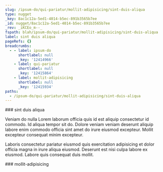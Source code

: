 ```yaml
---
slug: /ipsum-do/qui-pariatur/mollit-adipisicing/sint-duis-aliqua
type: nugget
_key: 8ac1c12a-5ed1-4014-b5ec-891b3565b7ee
_id: nugget/8ac1c12a-5ed1-4014-b5ec-891b3565b7ee
_rev: _iKCEo_m--_
fspath: blah/ipsum-do/qui-pariatur/mollit-adipisicing/sint-duis-aliqua.md
label: sint duis aliqua
pageRefs: {}
breadcrumbs:
  - - label: ipsum-do
      shortlabel: null
      _key: '12414966'
    - label: qui-pariatur
      shortlabel: null
      _key: '12415864'
    - label: mollit-adipisicing
      shortlabel: null
      _key: '12415934'
paths:
  - /ipsum-do/qui-pariatur/mollit-adipisicing/sint-duis-aliqua
---
```


<NuggetArea>
<Nugget slug="/ipsum-do/qui-pariatur/mollit-adipisicing/sint-duis-aliqua" type="nugget" _key="8ac1c12a-5ed1-4014-b5ec-891b3565b7ee" _id="nugget/8ac1c12a-5ed1-4014-b5ec-891b3565b7ee" _rev="_iKCEo_m--_" fspath="blah/ipsum-do/qui-pariatur/mollit-adipisicing/sint-duis-aliqua.md" label="sint duis aliqua" paths="/ipsum-do/qui-pariatur/mollit-adipisicing/sint-duis-aliqua">
<NuggetBody>
### sint duis aliqua

Veniam do nulla Lorem laborum officia quis id est aliquip consectetur id commodo. Id aliqua tempor sit do. Dolore veniam veniam deserunt aliquip labore enim commodo officia sint amet do irure eiusmod excepteur. Mollit excepteur consequat minim excepteur.

Laboris consectetur pariatur eiusmod quis exercitation adipisicing et dolor officia magna in irure aliqua eiusmod. Deserunt est nisi culpa labore ex eiusmod. Labore quis consequat duis mollit.

</NuggetBody>
<Breadcrumbs>
<Crumbs>
<Crumb _key="12414966" label="ipsum-do" /><Crumb _key="12415864" label="qui-pariatur" /><Crumb _key="12415934" label="mollit-adipisicing" />
</Crumbs>
</Breadcrumbs>
</Nugget>

<NuggetsInbound>
</NuggetsInbound>
<NuggetsOutbound>
</NuggetsOutbound>
</NuggetArea>
<PassagesInbound>
<Passage direction="inbound" type="passage" _key="12415934" _id="passage/12415934" _rev="_iKCEo_i---" label="mollit-adipisicing" passage="mollit-adipisicing" fspath="blah/ipsum-do/qui-pariatur/mollit-adipisicing" paths="/ipsum-do/qui-pariatur/mollit-adipisicing" slug="/ipsum-do/qui-pariatur/mollit-adipisicing">
<NuggetBody>
### mollit-adipisicing

</NuggetBody>
<Breadcrumbs>
<Crumbs>
<Crumb _key="12414966" label="ipsum-do" /><Crumb _key="12415864" label="qui-pariatur" />
</Crumbs>
</Breadcrumbs>
</Passage>

</PassagesInbound>
<PassagesOutbound>
</PassagesOutbound>